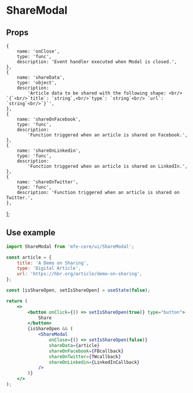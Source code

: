 
<Meta title="Components/ShareModal/Overview" component={ShareModal} />

# ShareModal

## Props

    {
        name: 'onClose',
        type: 'func',
        description: 'Event handler executed when Modal is closed.',
    },
    {
        name: 'shareData',
        type: 'object',
        description:
            'Article data to be shared with the following shape: <br/> `{`<br/>`title`: `string`,<br/>`type`: `string`<br/> `url`: `string`<br/>`}`',
    },
    {
        name: 'shareOnFacebook',
        type: 'func',
        description:
            'Function triggered when an article is shared on Facebook.',
    },
    {
        name: 'shareOnLinkedin',
        type: 'func',
        description:
            'Function triggered when an article is shared on LinkedIn.',
    },
    {
        name: 'shareOnTwitter',
        type: 'func',
        description: 'Function triggered when an article is shared on Twitter.',
    },
];

<PropsTable propsList={propsList} />

## Use example

```jsx
import ShareModal from 'mfe-core/ui/ShareModal';

const article = {
    title: 'A Demo on Sharing',
    type: 'Digital Article',
    url: 'https://hbr.org/article/demo-on-sharing',
};

const [isShareOpen, setIsShareOpen] = useState(false);

return (
    <>
        <button onClick={() => setIsShareOpen(true)} type="button">
            Share
        </button>
        {isShareOpen && (
            <ShareModal
                onClose={() => setIsShareOpen(false)}
                shareData={article}
                shareOnFacebook={FBcallback}
                shareOnTwitter={TWcallback}
                shareOnLinkedin={LinkedInCallback}
            />
        )}
    </>
);
```
